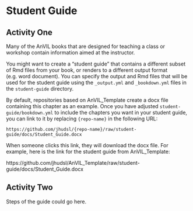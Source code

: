 
# Student Guide

## Activity One

Many of the AnVIL books that are designed for teaching a class or workshop contain information aimed at the instructor.

You might want to create a "student guide" that contains a different subset of Rmd files from your book, or renders to a different output format (e.g. word document). You can specify the output and Rmd files that will be used for the student guide using the `_output.yml` and `_bookdown.yml` files in the `student-guide` directory.

By default, repositories based on AnVIL_Template create a docx file containing this chapter as an example. Once you have adjusted `student-guide/bookdown.yml` to include the chapters you want in your student guide, you can link to it by replacing `{repo-name}` in the following URL:

`https://github.com/jhudsl/{repo-name}/raw/student-guide/docs/Student_Guide.docx`

When someone clicks this link, they will download the docx file. For example, here is the link for the student guide from AnVIL_Template:

https://github.com/jhudsl/AnVIL_Template/raw/student-guide/docs/Student_Guide.docx

## Activity Two

Steps of the guide could go here.